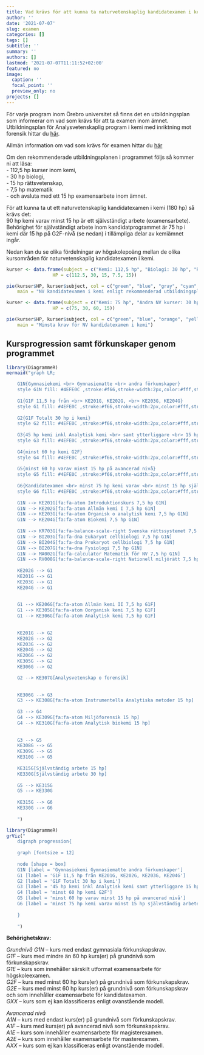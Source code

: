 ```yaml
---
title: Vad krävs för att kunna ta naturvetenskaplig kandidatexamen i kemi?
author: ''
date: '2021-07-07'
slug: examen
categories: []
tags: []
subtitle: ''
summary: ''
authors: []
lastmod: '2021-07-07T11:11:52+02:00'
featured: no
image:
  caption: ''
  focal_point: ''
  preview_only: no
projects: []
---
```



För varje program inom Örebro universitet så finns det en utbildningsplan som informerar om vad som krävs för att ta examen inom ämnet. Utbildningsplan för Analysvetenskaplig program i kemi med inriktning mot forensik hittar du [här](https://api.oru.se/oruapi/v1/utbildningsinformation/utbildning/NAK1K?typ=program&accept=html&revision=2.000&termin=20212&sprak=sv).  
  
Allmän information om vad som krävs för examen hittar du [här](https://www.oru.se/utbildning/jag-ar-student/mina-studier/examen/examenstyper-och-huvudomraden/)
  
Om den rekommenderade utbildningsplanen i programmet följs så kommer ni att läsa:  
- 112,5 hp kurser inom kemi,  
- 30 hp biologi,  
- 15 hp rättsvetenskap,  
- 7,5 hp matematik  
- och avsluta med ett 15 hp examensarbete inom ämnet.
  
För att kunna ta ut ett naturvetenskaplig kandidatexamen i kemi (180 hp) så krävs det:  
90 hp kemi varav minst 15 hp är ett självständigt arbete (examensarbete).  
Behörighet för självständigt arbete inom kandidatprogrammet är 75 hp i kemi där 15 hp på G2F-nivå (se nedan) i tillämpliga delar av kemiämnet ingår.

  
Nedan kan du se olika fördelningar av högskolepoäng mellan de olika kursområden för naturvetenskaplig kandidatexamen i kemi. 
  
  
<!-- Divide into columns using Bootstrap from: https://holtzy.github.io/Pimp-my-rmd/ -->
<div class = "row">
  
<div class = "col-md-6">

```r

kurser <- data.frame(subject = c("Kemi: 112,5 hp", "Biologi: 30 hp", "Rättsvetenskap: 15 hp", "Statistik: 7,5 hp", "Examensarbete kemi: 15 hp"),
                 HP = c(112.5, 30, 15, 7.5, 15))

pie(kurser$HP, kurser$subject, col = c("green", "blue", "gray", "cyan", "yellow"),
    main = "NV kandidatexamen i kemi enligt rekommenderad utbildningsplan")

```

</div>

<div class = "col-md-6">


```r

kurser <- data.frame(subject = c("Kemi: 75 hp", "Andra NV kurser: 30 hp", "Övriga: 60 hp", "Examensarbete kemi: 15 hp"),
                 HP = c(75, 30, 60, 15))

pie(kurser$HP, kurser$subject, col = c("green", "blue", "orange", "yellow"),
    main = "Minsta krav för NV kandidatexamen i kemi")

```

</div>
</div>


## Kursprogression samt förkunskaper genom programmet
```r

library(DiagrammeR)
mermaid("graph LR;

    G1N{Gymnasiekemi <br> Gymnasiematte <br> andra förkunskaper}
    style G1N fill: #4EFE0C ,stroke:#f66,stroke-width:2px,color:#fff,stroke-dasharray: 5 5
    
    G1{G1F 11,5 hp från <br> KE201G, KE202G, <br> KE203G, KE204G}
    style G1 fill: #4EFE0C ,stroke:#f66,stroke-width:2px,color:#fff,stroke-dasharray: 5 5
    
    G2{G1F Totalt 30 hp i kemi}
    style G2 fill: #4EFE0C ,stroke:#f66,stroke-width:2px,color:#fff,stroke-dasharray: 5 5
    
    G3{45 hp kemi inkl Analytisk kemi <br> samt ytterliggare <br> 15 hp kemi el biologi}
    style G3 fill: #4EFE0C ,stroke:#f66,stroke-width:2px,color:#fff,stroke-dasharray: 5 5
    
    G4{minst 60 hp kemi G2F}
    style G4 fill: #4EFE0C ,stroke:#f66,stroke-width:2px,color:#fff,stroke-dasharray: 5 5
    
    G5{minst 60 hp varav minst 15 hp på avancerad nivå}
    style G5 fill: #4EFE0C ,stroke:#f66,stroke-width:2px,color:#fff,stroke-dasharray: 5 5
    
    G6{Kandidatexamen <br> minst 75 hp kemi varav <br> minst 15 hp självständig arbete}
    style G6 fill: #4EFE0C ,stroke:#f66,stroke-width:2px,color:#fff,stroke-dasharray: 5 5
    
    G1N --> KE201G[fa:fa-atom Introduktionskurs 7,5 hp G1N]
    G1N --> KE202G[fa:fa-atom Allmän kemi I 7,5 hp G1N]
    G1N --> KE203G[fa:fa-atom Organisk o analytisk kemi 7,5 hp G1N]
    G1N --> KE204G[fa:fa-atom Biokemi 7,5 hp G1N]
    
    G1N --> KR703G[fa:fa-balance-scale-right Svenska rättssystemet 7,5 hp G1N]
    G1N --> BI203G[fa:fa-dna Eukaryot cellbiologi 7,5 hp G1N]
    G1N --> BI204G[fa:fa-dna Prokaryot cellbiologi 7,5 hp G1N]
    G1N --> BI207G[fa:fa-dna Fysiologi 7,5 hp G1N]
    G1N --> MA002G[fa:fa-calculator Matematik för NV 7,5 hp G1N]
    G1N --> RV008G[fa:fa-balance-scale-right Nationell miljörätt 7,5 hp G1N]
        
    KE202G --> G1 
    KE201G --> G1
    KE203G --> G1
    KE204G --> G1
    
    
    G1 --> KE206G[fa:fa-atom Allmän kemi II 7,5 hp G1F]
    G1 --> KE305G[fa:fa-atom Oorganisk kemi 7,5 hp G1F]
    G1 --> KE306G[fa:fa-atom Analytisk kemi 7,5 hp G1F]
    
    
    KE201G --> G2
    KE202G --> G2
    KE203G --> G2
    KE204G --> G2
    KE206G --> G2
    KE305G --> G2
    KE306G --> G2

    G2 --> KE307G[Analysvetenskap o forensik]
    
    
    KE306G --> G3
    G3 --> KE308G[fa:fa-atom Instrumentella Analytiska metoder 15 hp]
    
    G3 --> G4
    G4 --> KE309G[fa:fa-atom Miljöforensik 15 hp]
    G4 --> KE310G[fa:fa-atom Analytisk biokemi 15 hp]
    
    
    G3 --> G5
    KE308G --> G5
    KE309G --> G5
    KE310G --> G5
    
    KE315G[Självständig arbete 15 hp]
    KE330G[Självständig arbete 30 hp]
    
    G5 --> KE315G
    G5 --> KE330G
    
    KE315G --> G6
    KE330G --> G6
    
    ")

```

  
  

```r

library(DiagrammeR)
grViz("
    digraph progression{
    
    graph [fontsize = 12]
    
    node [shape = box]
    G1N [label = 'Gymnasiekemi Gymnasiematte andra förkunskaper']
    G1 [label = 'G1F 11,5 hp från KE201G, KE202G, KE203G, KE204G']
    G2 [label = 'G1F Totalt 30 hp i kemi']
    G3 [label = '45 hp kemi inkl Analytisk kemi samt ytterliggare 15 hp kemi el biologi']
    G4 [label = 'minst 60 hp kemi G2F']
    G5 [label = 'minst 60 hp varav minst 15 hp på avancerad nivå']
    G6 [label = 'minst 75 hp kemi varav minst 15 hp självständig arbete']
    
    }
    
    ")

```



  
  
__Behörighetskrav:__
  
_Grundnivå_
_G1N_ – kurs med endast gymnasiala förkunskapskrav.  
_G1F_ – kurs med mindre än 60 hp kurs(er) på grundnivå som förkunskapskrav.   
_G1E_ – kurs som innehåller särskilt utformat examensarbete för högskoleexamen.   
_G2F_ – kurs med minst 60 hp kurs(er) på grundnivå som förkunskapskrav.  
_G2E_ – kurs med minst 60 hp kurs(er) på grundnivå som förkunskapskrav och som innehåller examensarbete för kandidatexamen.  
_GXX_ – kurs som ej kan klassificeras enligt ovanstående modell.  
  
_Avancerad nivå_  
_A1N_ – kurs med endast kurs(er) på grundnivå som förkunskapskrav.  
_A1F_ – kurs med kurs(er) på avancerad nivå som förkunskapskrav.  
_A1E_ – kurs som innehåller examensarbete för magisterexamen.  
_A2E_ – kurs som innehåller examensarbete för masterexamen.  
_AXX_ – kurs som ej kan klassificeras enligt ovanstående modell.  


